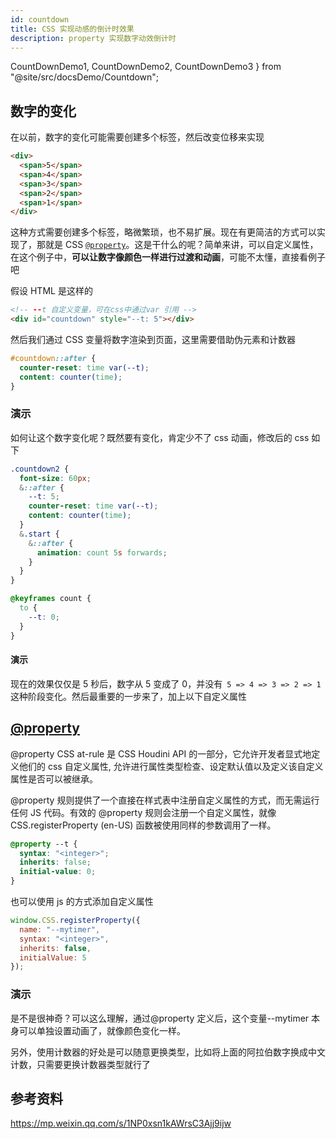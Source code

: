 ```yaml
---
id: countdown
title: CSS 实现动感的倒计时效果
description: property 实现数字动效倒计时
---
```


  CountDownDemo1,
  CountDownDemo2,
  CountDownDemo3
} from "@site/src/docsDemo/Countdown";

## 数字的变化

在以前，数字的变化可能需要创建多个标签，然后改变位移来实现

```html
<div>
  <span>5</span>
  <span>4</span>
  <span>3</span>
  <span>2</span>
  <span>1</span>
</div>
```

这种方式需要创建多个标签，略微繁琐，也不易扩展。现在有更简洁的方式可以实现了，那就是 CSS [`@property`](https://developer.mozilla.org/zh-CN/docs/Web/CSS/@property)。这是干什么的呢？简单来讲，可以自定义属性，在这个例子中，**可以让数字像颜色一样进行过渡和动画**，可能不太懂，直接看例子吧

假设 HTML 是这样的

```html
<!-- --t 自定义变量，可在css中通过var 引用 -->
<div id="countdown" style="--t: 5"></div>
```

然后我们通过 CSS 变量将数字渲染到页面，这里需要借助伪元素和计数器

```css showLineNumbers
#countdown::after {
  counter-reset: time var(--t);
  content: counter(time);
}
```

### 演示

<BrowserWindow>
  <CountDownDemo1 />
</BrowserWindow>

如何让这个数字变化呢？既然要有变化，肯定少不了 css 动画，修改后的 css 如下

```css {8-13,15-18} showLineNumbers
.countdown2 {
  font-size: 60px;
  &::after {
    --t: 5;
    counter-reset: time var(--t);
    content: counter(time);
  }
  &.start {
    &::after {
      animation: count 5s forwards;
    }
  }
}

@keyframes count {
  to {
    --t: 0;
  }
}
```

#### 演示

<BrowserWindow>
  <CountDownDemo2 />
</BrowserWindow>

现在的效果仅仅是 5 秒后，数字从 5 变成了 0，并没有` 5 => 4 => 3 => 2 => 1` 这种阶段变化。然后最重要的一步来了，加上以下自定义属性

## [@property](https://developer.mozilla.org/zh-CN/docs/Web/CSS/@property)

@property CSS at-rule 是 CSS Houdini API 的一部分，它允许开发者显式地定义他们的 css 自定义属性, 允许进行属性类型检查、设定默认值以及定义该自定义属性是否可以被继承。

@property 规则提供了一个直接在样式表中注册自定义属性的方式，而无需运行任何 JS 代码。有效的 @property 规则会注册一个自定义属性，就像 CSS.registerProperty (en-US) 函数被使用同样的参数调用了一样。

```css
@property --t {
  syntax: "<integer>";
  inherits: false;
  initial-value: 0;
}
```

也可以使用 js 的方式添加自定义属性

```js
window.CSS.registerProperty({
  name: "--mytimer",
  syntax: "<integer>",
  inherits: false,
  initialValue: 5
});
```
### 演示
<BrowserWindow>
  <CountDownDemo3 />
</BrowserWindow>

是不是很神奇？可以这么理解，通过@property 定义后，这个变量--mytimer 本身可以单独设置动画了，就像颜色变化一样。

另外，使用计数器的好处是可以随意更换类型，比如将上面的阿拉伯数字换成中文计数，只需要更换计数器类型就行了

## 参考资料

https://mp.weixin.qq.com/s/1NP0xsn1kAWrsC3Ajj9ijw

